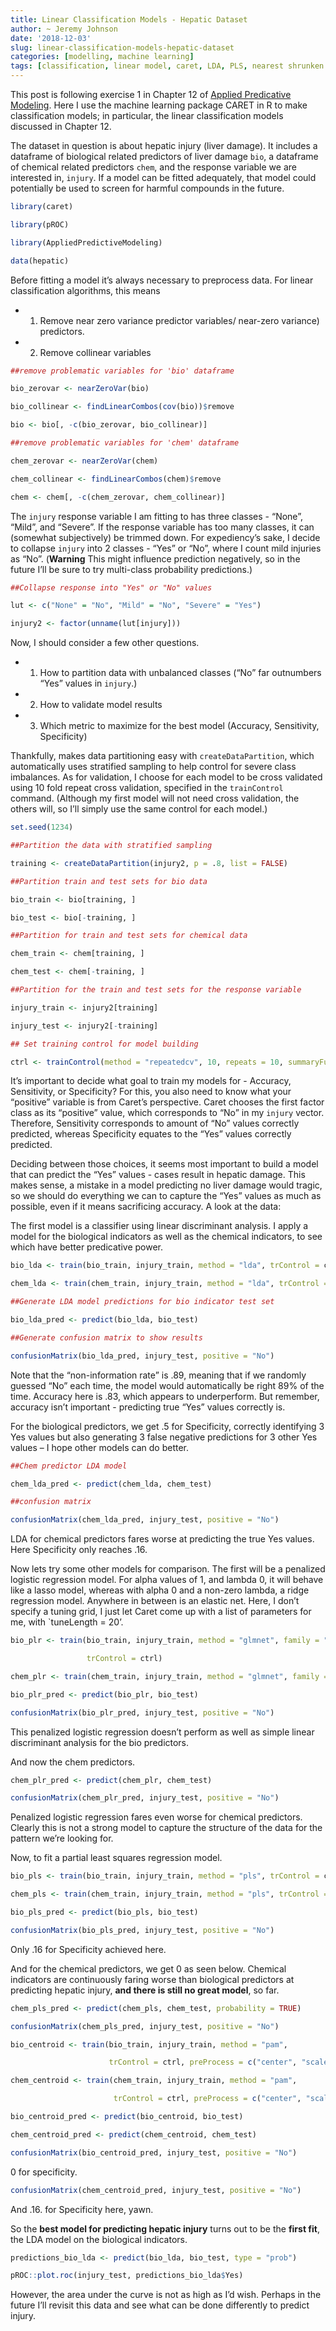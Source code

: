 ```yaml
---
title: Linear Classification Models - Hepatic Dataset
author: ~ Jeremy Johnson
date: '2018-12-03'
slug: linear-classification-models-hepatic-dataset
categories: [modelling, machine learning]
tags: [classification, linear model, caret, LDA, PLS, nearest shrunken centroids, logistic regression]
---
```


This post is following exercise 1 in Chapter 12 of [Applied Predicative Modeling](http://appliedpredictivemodeling.com). Here I use the machine learning package CARET in R to make classification models; in particular, the linear classification models discussed in Chapter 12.

The dataset in question is about hepatic injury (liver damage). It includes a dataframe of biological related predictors of liver damage  `bio`, a dataframe of chemical related predictors `chem`, and the response variable we are interested in, `injury`. If a model can be fitted adequately, that model could potentially be used to screen for harmful compounds in the future.

```r

library(caret)

library(pROC)

library(AppliedPredictiveModeling)

data(hepatic)

```

Before fitting a model it's always necessary to preprocess data. For linear classification algorithms, this means

* 1. Remove near zero variance predictor variables/ near-zero variance) predictors.

* 2. Remove collinear variables 

```r

##remove problematic variables for 'bio' dataframe

bio_zerovar <- nearZeroVar(bio)

bio_collinear <- findLinearCombos(cov(bio))$remove

bio <- bio[, -c(bio_zerovar, bio_collinear)]

##remove problematic variables for 'chem' dataframe

chem_zerovar <- nearZeroVar(chem)

chem_collinear <- findLinearCombos(chem)$remove

chem <- chem[, -c(chem_zerovar, chem_collinear)]

```

The `injury` response variable I am fitting to has three classes - "None", "Mild", and "Severe". If the response variable has too many classes, it can (somewhat subjectively) be trimmed down. For expediency's sake, I decide to collapse `injury` into 2 classes - "Yes" or "No", where I count mild injuries as "No". (**Warning** This might influence prediction negatively, so in the future I'll be sure to try multi-class probability predictions.)

```r

##Collapse response into "Yes" or "No" values

lut <- c("None" = "No", "Mild" = "No", "Severe" = "Yes")

injury2 <- factor(unname(lut[injury]))

```

Now, I should consider a few other questions.

* 1. How to partition data with unbalanced classes ("No"  far outnumbers "Yes" values in `injury`.)

* 2. How to validate model results

* 3. Which metric to maximize for the best model (Accuracy, Sensitivity, Specificity)

Thankfully, makes data partitioning easy with `createDataPartition`, which automatically uses stratified sampling to help control for severe class imbalances. As for validation, I choose for each model to be cross validated using 10 fold repeat cross validation, specified in the `trainControl` command. (Although my first model will not need cross validation, the others will, so I'll simply use the same control for each model.)

```r

set.seed(1234)

##Partition the data with stratified sampling

training <- createDataPartition(injury2, p = .8, list = FALSE)

##Partition train and test sets for bio data

bio_train <- bio[training, ]

bio_test <- bio[-training, ]

##Partition for train and test sets for chemical data

chem_train <- chem[training, ]

chem_test <- chem[-training, ]

##Partition for the train and test sets for the response variable

injury_train <- injury2[training]

injury_test <- injury2[-training]

## Set training control for model building

ctrl <- trainControl(method = "repeatedcv", 10, repeats = 10, summaryFunction = twoClassSummary, classProbs = TRUE, savePredictions = TRUE)

```

It's important to decide what goal to train my models for - Accuracy, Sensitivity, or Specificity? For this, you also need to know what your "positive" variable is from Caret's perspective. Caret chooses the first factor class as its "positive" value, which corresponds to "No" in my `injury` vector. Therefore, Sensitivity corresponds to amount of "No" values correctly predicted, whereas Specificity equates to the "Yes" values correctly predicted.

Deciding between those choices, it seems most important to build a model that can predict the "Yes" values - cases result in hepatic damage. This makes sense, a mistake in a model predicting no liver damage would tragic, so we should do everything we can to capture the "Yes" values as much as possible, even if it means sacrificing accuracy. A look at the data:


The first model is a classifier using linear discriminant analysis. I apply a model for the biological indicators as well as the chemical indicators, to see which have better predicative power.

```r

bio_lda <- train(bio_train, injury_train, method = "lda", trControl = ctrl, metric = "Spec")

chem_lda <- train(chem_train, injury_train, method = "lda", trControl = ctrl, metric = "Spec")

```

```r

##Generate LDA model predictions for bio indicator test set

bio_lda_pred <- predict(bio_lda, bio_test)

##Generate confusion matrix to show results

confusionMatrix(bio_lda_pred, injury_test, positive = "No")

```

Note that the "non-information rate" is .89, meaning that if we randomly guessed "No" each time, the model would automatically be right 89% of the time. Accuracy here is .83, which appears to underperform. But remember, accuracy isn't important - predicting true "Yes" values correctly is.

For the biological predictors, we get .5 for Specificity, correctly identifying 3 Yes values but also generating 3 false negative predictions for 3 other Yes values -- I hope other models can do better.

```r

##Chem predictor LDA model

chem_lda_pred <- predict(chem_lda, chem_test)

##confusion matrix

confusionMatrix(chem_lda_pred, injury_test, positive = "No")

```

LDA for chemical predictors fares worse at predicting the true Yes values. Here Specificity only reaches .16.

Now lets try some other models for comparison. The first will be a penalized logistic regression model. For alpha values of 1, and lambda 0, it will behave like a lasso  model, whereas with alpha 0 and a non-zero lambda, a ridge regression model. Anywhere in between is an elastic net. Here, I don't specify a tuning grid, I just let Caret come up with a list of parameters for me, with `tuneLength = 20'.

```r

bio_plr <- train(bio_train, injury_train, method = "glmnet", family = "binomial", metric = "Spec", tuneLength = 20,

                 trControl = ctrl)

chem_plr <- train(chem_train, injury_train, method = "glmnet", family = "binomial", metric = "Spec", tuneLength = 20, trControl = ctrl)

```

```r

bio_plr_pred <- predict(bio_plr, bio_test)

confusionMatrix(bio_plr_pred, injury_test, positive = "No")

```

This penalized logistic regression doesn't perform as well as simple linear discriminant analysis for the bio predictors.

And now the chem predictors.

```r

chem_plr_pred <- predict(chem_plr, chem_test)

confusionMatrix(chem_plr_pred, injury_test, positive = "No")

```

Penalized logistic regression fares even worse for chemical predictors. Clearly this is not a strong model to capture the structure of the data for the pattern we're looking for.

Now, to fit a partial least squares regression model.

```r

bio_pls <- train(bio_train, injury_train, method = "pls", trControl = ctrl, metric = "Spec", tuneLength = 20)

chem_pls <- train(chem_train, injury_train, method = "pls", trControl = ctrl, metric = "Spec", tuneLength = 20)

```

```r

bio_pls_pred <- predict(bio_pls, bio_test)

confusionMatrix(bio_pls_pred, injury_test, positive = "No")

```

Only .16 for Specificity achieved here.

And for the chemical predictors, we get 0 as seen below. Chemical indicators are continuously faring worse than biological predictors at predicting hepatic injury, **and there is still no great model**, so far.

```r

chem_pls_pred <- predict(chem_pls, chem_test, probability = TRUE)

confusionMatrix(chem_pls_pred, injury_test, positive = "No")

```

```r

bio_centroid <- train(bio_train, injury_train, method = "pam",

                      trControl = ctrl, preProcess = c("center", "scale"), metric = "Spec", tuneLength = 20)

chem_centroid <- train(chem_train, injury_train, method = "pam",

                       trControl = ctrl, preProcess = c("center", "scale"), metric = "Spec", tuneLength = 20)

bio_centroid_pred <- predict(bio_centroid, bio_test)

chem_centroid_pred <- predict(chem_centroid, chem_test)

confusionMatrix(bio_centroid_pred, injury_test, positive = "No")

```

0 for specificity.

```r

confusionMatrix(chem_centroid_pred, injury_test, positive = "No")

```

And .16. for Specificity here, yawn.

So the **best model for predicting hepatic injury** turns out to be the **first fit**, the LDA model on the biological indicators.

```r

predictions_bio_lda <- predict(bio_lda, bio_test, type = "prob")

pROC::plot.roc(injury_test, predictions_bio_lda$Yes)

```

However, the area under the curve is not as high as I'd wish. Perhaps in the future I'll revisit this data and see what can be done differently to predict injury.